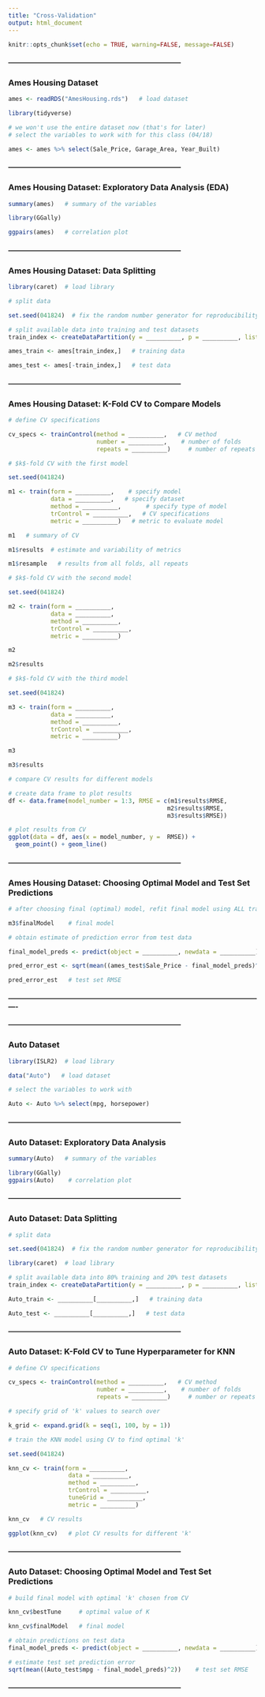 ```yaml
---
title: "Cross-Validation"
output: html_document
---
```


```r
knitr::opts_chunk$set(echo = TRUE, warning=FALSE, message=FALSE)
```


#### ---------------------------------------------------------------------------
### Ames Housing Dataset

```r
ames <- readRDS("AmesHousing.rds")   # load dataset
```

```r
library(tidyverse)

# we won't use the entire dataset now (that's for later)
# select the variables to work with for this class (04/18)

ames <- ames %>% select(Sale_Price, Garage_Area, Year_Built) 
```


#### ---------------------------------------------------------------------------
### Ames Housing Dataset: Exploratory Data Analysis (EDA)

```r
summary(ames)   # summary of the variables
```

```r
library(GGally)

ggpairs(ames)   # correlation plot
```


#### ---------------------------------------------------------------------------
### Ames Housing Dataset: Data Splitting

```r
library(caret)  # load library
```


```r
# split data

set.seed(041824)  # fix the random number generator for reproducibility

# split available data into training and test datasets
train_index <- createDataPartition(y = __________, p = __________, list = FALSE) 

ames_train <- ames[train_index,]   # training data

ames_test <- ames[-train_index,]   # test data

```


#### ---------------------------------------------------------------------------
### Ames Housing Dataset: K-Fold CV to Compare Models

```r
# define CV specifications

cv_specs <- trainControl(method = __________,   # CV method
                         number = __________,    # number of folds
                         repeats = __________)     # number of repeats
```


```r
# $k$-fold CV with the first model

set.seed(041824)

m1 <- train(form = __________,    # specify model
            data = __________,   # specify dataset
            method = __________,       # specify type of model
            trControl = __________,   # CV specifications
            metric = __________)   # metric to evaluate model
```

```r
m1   # summary of CV
```

```r
m1$results  # estimate and variability of metrics
```

```r
m1$resample   # results from all folds, all repeats
```


```r
# $k$-fold CV with the second model

set.seed(041824)

m2 <- train(form = __________,  
            data = __________,          
            method = __________,              
            trControl = __________,       
            metric = __________)           

m2

m2$results
```


```r
# $k$-fold CV with the third model

set.seed(041824)

m3 <- train(form = __________,  
            data = __________,
            method = __________,
            trControl = __________,
            metric = __________)

m3

m3$results
```


```r
# compare CV results for different models

# create data frame to plot results
df <- data.frame(model_number = 1:3, RMSE = c(m1$results$RMSE,  
                                             m2$results$RMSE,
                                             m3$results$RMSE))

# plot results from CV
ggplot(data = df, aes(x = model_number, y =  RMSE)) +   
  geom_point() + geom_line()

```


#### ---------------------------------------------------------------------------
### Ames Housing Dataset: Choosing Optimal Model and Test Set Predictions

```r
# after choosing final (optimal) model, refit final model using ALL training data

m3$finalModel    # final model
```


```r
# obtain estimate of prediction error from test data

final_model_preds <- predict(object = __________, newdata = __________)   # obtain predictions on test data

pred_error_est <- sqrt(mean((ames_test$Sale_Price - final_model_preds)^2))    # calculate RMSE from test data

pred_error_est   # test set RMSE
```


#### ----------------------------------------------------------------------------------------------------------------


#### ---------------------------------------------------------------------------
### Auto Dataset

```r
library(ISLR2)  # load library

data("Auto")   # load dataset
```


```r
# select the variables to work with

Auto <- Auto %>% select(mpg, horsepower)
```


#### ---------------------------------------------------------------------------
### Auto Dataset: Exploratory Data Analysis

```r
summary(Auto)   # summary of the variables
```


```r
library(GGally)
ggpairs(Auto)    # correlation plot
```


#### ---------------------------------------------------------------------------
### Auto Dataset: Data Splitting

```r
# split data

set.seed(041824)  # fix the random number generator for reproducibility

library(caret)  # load library

# split available data into 80% training and 20% test datasets
train_index <- createDataPartition(y = __________, p = __________, list = FALSE) 

Auto_train <- __________[__________,]   # training data

Auto_test <- __________[__________,]   # test data
```


#### ---------------------------------------------------------------------------
### Auto Dataset: K-Fold CV to Tune Hyperparameter for KNN

```r
# define CV specifications

cv_specs <- trainControl(method = __________,   # CV method
                         number = __________,    # number of folds
                         repeats = __________)     # number or repeats
```


```r
# specify grid of 'k' values to search over

k_grid <- expand.grid(k = seq(1, 100, by = 1))
```


```r
# train the KNN model using CV to find optimal 'k'

set.seed(041824)

knn_cv <- train(form = __________, 
                 data = __________, 
                 method = __________,
                 trControl = __________, 
                 tuneGrid = __________,
                 metric = __________)
```


```r
knn_cv   # CV results
```


```r
ggplot(knn_cv)   # plot CV results for different 'k'
```


#### ---------------------------------------------------------------------------
### Auto Dataset: Choosing Optimal Model and Test Set Predictions

```r
# build final model with optimal 'k' chosen from CV

knn_cv$bestTune     # optimal value of K

knn_cv$finalModel   # final model
```


```r
# obtain predictions on test data
final_model_preds <- predict(object = __________, newdata = __________)

# estimate test set prediction error
sqrt(mean((Auto_test$mpg - final_model_preds)^2))    # test set RMSE
```


#### ---------------------------------------------------------------------------